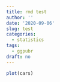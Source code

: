 ```yaml
---
title: rmd test
author: ''
date: '2020-09-06'
slug: test
categories:
  - statistics
tags:
  - ggpubr
draft: no
---
```


```r
plot(cars)
```

